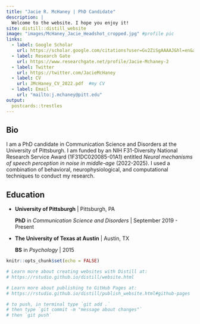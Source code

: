 ```yaml
---
title: "Jacie R. McHaney | PhD Candidate"
description: |
  Welcome to the website. I hope you enjoy it!
site: distill::distill_website
image: "images/McHaney_Jacie_Headshot_cropped.jpg" #profile pic
links:
  - label: Google Scholar
    url: https://scholar.google.com/citations?user=Gv2ZiSgAAAAJ&hl=en&authuser=1
  - label: Research Gate
    url: https://www.researchgate.net/profile/Jacie-Mchaney-2
  - label: Twitter
    url: https://twitter.com/JacieMcHaney
  - label: CV
    url: JMcHaney_CV_2022.pdf  #my CV
  - label: Email
    url: "mailto:j.mchaney@pitt.edu"
output:
  postcards::trestles
---
```


## Bio

I am a PhD candidate in Communication Science and Disorders at the University 
of Pittsburgh. I am funded by an NIH F31-Diversity National Research Service Award (1F31DC020085-01A1)
entitled *Neural mechanisms of speech perception in noise in middle-age* (2022-2025). 
I used a combination of behavioral, neurophysiological, and computational techniques to conduct my research. 

## Education

- **University of Pittsburgh** | Pittsburgh, PA

  **PhD** in *Communication Science and Disorders* | September 2019 - Present

- **The University of Texas at Austin** | Austin, TX

  **BS** in *Psychology* |  2015



```r
knitr::opts_chunk$set(echo = FALSE)

# Learn more about creating websites with Distill at:
# https://rstudio.github.io/distill/website.html

# Learn more about publishing to GitHub Pages at:
# https://rstudio.github.io/distill/publish_website.html#github-pages

# to push, in terminal type `git add .`
# then type `git commit -m "message about changes"`
# then `git push`

```


